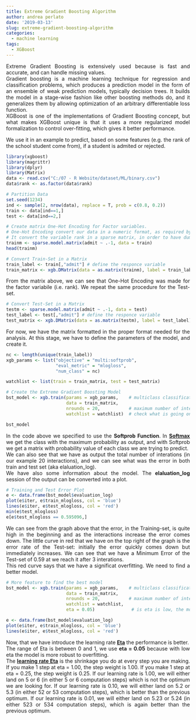 ```yaml
---
title: Extreme Gradient Boosting Algorithm
author: andrea perlato
date: '2019-03-13'
slug: extreme-gradient-boosting-algorithm
categories:
  - machine learning
tags:
  - XGBoost
---
```


<style>
body {
text-align: justify}
</style>

Extreme Gradient Boosting is extensively used because is fast and accurate, and can handle missing values. </br>
Gradient boosting is a machine learning technique for regression and classification problems, which produces a prediction model in the form of an ensemble of weak prediction models, typically decision trees. It builds the model in a stage-wise fashion like other boosting methods do, and it generalizes them by allowing optimization of an arbitrary differentiable loss function. </br>
XGBoost is one of the implementations of Gradient Boosting concept, but what makes XGBoost unique is that it uses  a more regularized model formalization to control over-fitting, which gives it better performance. </br>

We use it in an example to predict, based on some features (e.g. the rank of the school student come from), if a student is admited or rejected. 

```r
library(xgboost)
library(magrittr)
library(dplyr)
library(Matrix)
data <- read.csv("C:/07 - R Website/dataset/ML/binary.csv")
data$rank <- as.factor(data$rank)
```

```r
# Partition Data
set.seed(1234)
ind <- sample(2, nrow(data), replace = T, prob = c(0.8, 0.2))
train <- data[ind==1,]
test <- data[ind==2,]

# Create matrix One-Hot Encoding for Factor variables.
# One-Hot Encoding convert our data in a numeric format, as required by XGBoost.
# It convert the variable rank in a sparse matrix, in order to have dummy variable for each rank.
trainm <- sparse.model.matrix(admit ~ .-1, data = train) 
head(trainm)

# Convert Train-Set in a Matrix
train_label <- train[,"admit"] # define the responce variable
train_matrix <- xgb.DMatrix(data = as.matrix(trainm), label = train_label)

```

From the matrix above, we can see that One-Hot Encoding was made for the factor variabile (i.e. rank).
We repeat the same procedure for the Test-set.

```r
# Convert Test-Set in a Matrix
testm <- sparse.model.matrix(admit ~ .-1, data = test) 
test_label <- test[,"admit"] # define the responce variable
test_matrix <- xgb.DMatrix(data = as.matrix(testm), label = test_label)

```

For now, we have the matrix formatted in the proper format needed for the analysis.
At this stage, we have to define the parameters of the model, and create it.

```r
nc <- length(unique(train_label))
xgb_params <- list("objective" = "multi:softprob",
                   "eval_metric" = "mlogloss",
                   "num_class" = nc)

watchlist <- list(train = train_matrix, test = test_matrix)

# Create the Extreme Gradient Boosting Model
bst_model <- xgb.train(params = xgb_params,    # multiclass classification
                       data = train_matrix,
                       nrounds = 20,           # maximum number of interations
                       watchlist = watchlist)  # check what is going on

bst_model

```

In the code above we specified to use the **Softprob Function**. In [**Softmax**](https://en.wikipedia.org/wiki/Softmax_function) we get the class with the maximum probability as output, and with Softprob we get a matrix with probability value of each class we are trying to predict. </br>
We can also see that we have as output the total number of interations (in our example 20 interactions), and we can see what was the error in both train and test set (aka elaluation_log). </br>
We have also some information about the model. The **elaluation_log** session of the output can be converted into a plot. 

```r
# Training and Test Error Plot
e <- data.frame(bst_model$evaluation_log)
plot(e$iter, e$train_mlogloss, col = 'blue')
lines(e$iter, e$test_mlogloss, col = 'red')
min(e$test_mlogloss)
e[e$test_mlogloss == 0.595096,]

```
We can see from the graph above that the error, in the Training-set, is quite high in the beginning and as the interactions increase the error comes down. The little curve in red that we have on the top right of the graph is the error rate of the Test-set: initially the error quickly comes down but immediately increases. We can see that we have a Minimum Error of the Test-set of 0.59 at we reach it after 3 interations. </br>
This red curve says that we have a significat overfitting. We need to find a better model.

```r
# More feature to find the best model
bst_model <- xgb.train(params = xgb_params,    # multiclass classification
                       data = train_matrix,
                       nrounds = 20,           # maximum number of interations
                       watchlist = watchlist,
                       eta = 0.05)              # is eta is low, the model is more robust to overfitting

e <- data.frame(bst_model$evaluation_log)
plot(e$iter, e$train_mlogloss, col = 'blue')
lines(e$iter, e$test_mlogloss, col = 'red')

```

Now, that we have introduce the learning rate [**Eta**](https://xgboost.readthedocs.io/en/latest/parameter.html) the performance is better. </br>
The range of Eta is between 0 and 1, we use **eta = 0.05** because with low eta the model is more robust to overfitting. </br>
The [**learning rate Eta**](https://xgboost.readthedocs.io/en/latest/parameter.html) is the shrinkage you do at every step you are making. If you make 1 step at eta = 1.00, the step weight is 1.00. If you make 1 step at eta = 0.25, the step weight is 0.25.
If our learning rate is 1.00, we will either land on 5 or 6 (in either 5 or 6 computation steps) which is not the optimum we are looking for.
If our learning rate is 0.10, we will either land on 5.2 or 5.3 (in either 52 or 53 computation steps), which is better than the previous optimum.
If our learning rate is 0.01, we will either land on 5.23 or 5.24 (in either 523 or 534 computation steps), which is again better than the previous optimum.




































